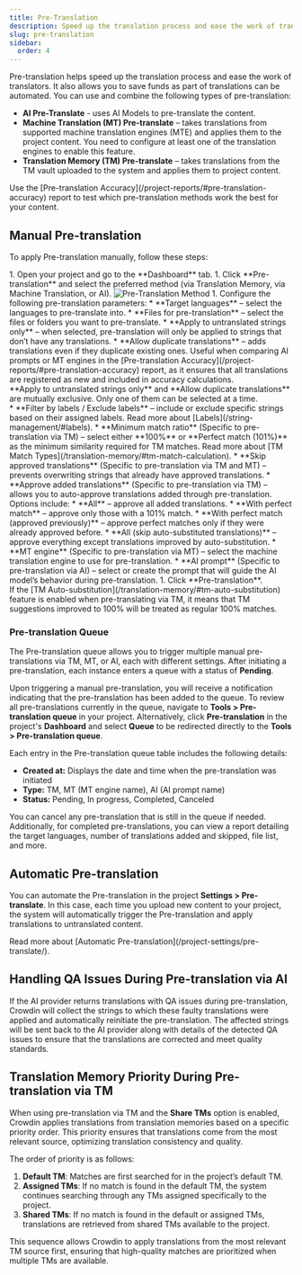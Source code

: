 ```yaml
---
title: Pre-Translation
description: Speed up the translation process and ease the work of translators
slug: pre-translation
sidebar:
  order: 4
---
```



Pre-translation helps speed up the translation process and ease the work of translators. It also allows you to save funds as part of translations can be automated. You can use and combine the following types of pre-translation:

- **AI Pre-Translate** - uses AI Models to pre-translate the content.
- **Machine Translation (MT) Pre-translate** – takes translations from supported machine translation engines (MTE) and applies them to the project content. You need to configure at least one of the translation engines to enable this feature.
- **Translation Memory (TM) Pre-translate** –  takes translations from the TM vault uploaded to the system and applies them to project content.

<Aside type="tip">
  Use the [Pre-translation Accuracy](/project-reports/#pre-translation-accuracy) report to test which pre-translation methods work the best for your content.
</Aside>

<CardGrid>
  <LinkCard
    title="Crowdin AI"
    description="Read more about Crowdin AI and how to use it."
    href="/crowdin-ai/"
  />
  <LinkCard
    title="Machine Translation"
    description="Read more about Machine Translation and how to use it."
    href="/machine-translation/"
  />
  <LinkCard
    title="Translation Memory"
    description="Read more about Translation Memory and how to use it."
    href="/translation-memory/"
  />
</CardGrid>

## Manual Pre-translation

To apply Pre-translation manually, follow these steps:

<Steps>
  1. Open your project and go to the **Dashboard** tab.
  1. Click **Pre-translation** and select the preferred method (via Translation Memory, via Machine Translation, or AI). <Image src={preTranslateMethod} alt="Pre-Translation Method" />
  1. Configure the following pre-translation parameters:
      * **Target languages** – select the languages to pre-translate into.
      * **Files for pre-translation** – select the files or folders you want to pre-translate.
      * **Apply to untranslated strings only** – when selected, pre-translation will only be applied to strings that don’t have any translations.
      * **Allow duplicate translations** – adds translations even if they duplicate existing ones. Useful when comparing AI prompts or MT engines in the [Pre-translation Accuracy](/project-reports/#pre-translation-accuracy) report, as it ensures that all translations are registered as new and included in accuracy calculations.
        <Aside>
          **Apply to untranslated strings only** and **Allow duplicate translations** are mutually exclusive. Only one of them can be selected at a time.
        </Aside>
      * **Filter by labels / Exclude labels** – include or exclude specific strings based on their assigned labels.
        <ReadMore>
          Read more about [Labels](/string-management/#labels).
        </ReadMore>
      * **Minimum match ratio** (Specific to pre-translation via TM) – select either **100%** or **Perfect match (101%)** as the minimum similarity required for TM matches.
        <ReadMore>
          Read more about [TM Match Types](/translation-memory/#tm-match-calculation).
        </ReadMore>
      * **Skip approved translations** (Specific to pre-translation via TM and MT) – prevents overwriting strings that already have approved translations.
      * **Approve added translations** (Specific to pre-translation via TM) – allows you to auto-approve translations added through pre-translation. Options include:
        * **All** – approve all added translations.
        * **With perfect match** – approve only those with a 101% match.
        * **With perfect match (approved previously)** – approve perfect matches only if they were already approved before.
        * **All (skip auto-substituted translations)** – approve everything except translations improved by auto-substitution.
      * **MT engine** (Specific to pre-translation via MT) – select the machine translation engine to use for pre-translation.
      * **AI prompt** (Specific to pre-translation via AI) – select or create the prompt that will guide the AI model’s behavior during pre-translation.
  1. Click **Pre-translation**.
</Steps>

<Aside>
  If the [TM Auto-substitution](/translation-memory/#tm-auto-substitution) feature is enabled when pre-translating via TM, it means that TM suggestions improved to 100% will be treated as regular 100% matches.
</Aside>

### Pre-translation Queue

The Pre-translation queue allows you to trigger multiple manual pre-translations via TM, MT, or AI, each with different settings. After initiating a pre-translation, each instance enters a queue with a status of **Pending**.

Upon triggering a manual pre-translation, you will receive a notification indicating that the pre-translation has been added to the queue. To review all pre-translations currently in the queue, navigate to **Tools > Pre-translation queue** in your project. Alternatively, click **Pre-translation** in the project's **Dashboard** and select **Queue** to be redirected directly to the **Tools > Pre-translation queue**.

Each entry in the Pre-translation queue table includes the following details:

- **Created at:** Displays the date and time when the pre-translation was initiated
- **Type:** TM, MT (MT engine name), AI (AI prompt name)
- **Status:** Pending, In progress, Completed, Canceled

You can cancel any pre-translation that is still in the queue if needed. Additionally, for completed pre-translations, you can view a report detailing the target languages, number of translations added and skipped, file list, and more.

## Automatic Pre-translation

You can automate the Pre-translation in the project **Settings > Pre-translate**. In this case, each time you upload new content to your project, the system will automatically trigger the Pre-translation and apply translations to untranslated content.

<ReadMore>
  Read more about [Automatic Pre-translation](/project-settings/pre-translate/).
</ReadMore>

## Handling QA Issues During Pre-translation via AI

If the AI provider returns translations with QA issues during pre-translation, Crowdin will collect the strings to which these faulty translations were applied and automatically reinitiate the pre-translation. The affected strings will be sent back to the AI provider along with details of the detected QA issues to ensure that the translations are corrected and meet quality standards.

## Translation Memory Priority During Pre-translation via TM

When using pre-translation via TM and the **Share TMs** option is enabled, Crowdin applies translations from translation memories based on a specific priority order. This priority ensures that translations come from the most relevant source, optimizing translation consistency and quality.

The order of priority is as follows:

1. **Default TM**: Matches are first searched for in the project’s default TM.
2. **Assigned TMs**: If no match is found in the default TM, the system continues searching through any TMs assigned specifically to the project.
3. **Shared TMs**: If no match is found in the default or assigned TMs, translations are retrieved from shared TMs available to the project.

This sequence allows Crowdin to apply translations from the most relevant TM source first, ensuring that high-quality matches are prioritized when multiple TMs are available.

